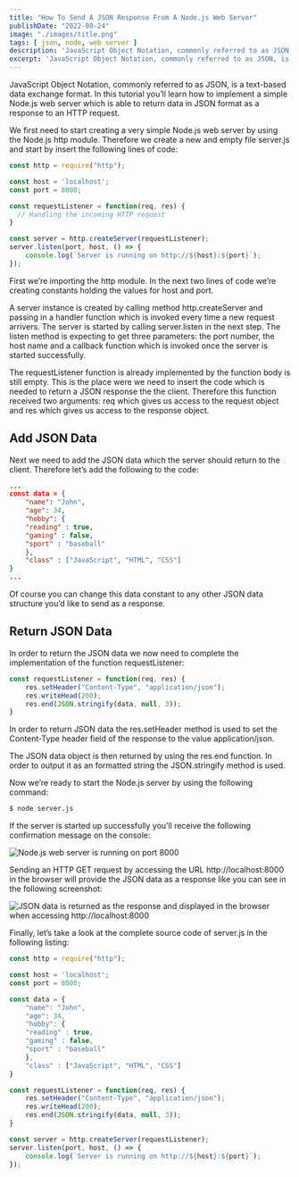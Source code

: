 ```yaml
---
title: "How To Send A JSON Response From A Node.js Web Server"
publishDate: "2022-08-24"
image: "./images/title.png"
tags: [ json, node, web server ]
description: 'JavaScript Object Notation, commonly referred to as JSON, is a text-based data exchange format. In this tutorial you’ll learn how to implement a simple Node.js web server which is able to return data in JSON format as a response to an HTTP request.' 
excerpt: 'JavaScript Object Notation, commonly referred to as JSON, is a text-based data exchange format. In this tutorial you’ll learn how to implement a simple Node.js web server which is able to return data in JSON format as a response to an HTTP request.' 
---
```


JavaScript Object Notation, commonly referred to as JSON, is a text-based data exchange format. In this tutorial you’ll learn how to implement a simple Node.js web server which is able to return data in JSON format as a response to an HTTP request.

We first need to start creating a very simple Node.js web server by using the Node.js http module. Therefore we create a new and empty file server.js and start by insert the following lines of code:

```js
const http = require("http");

const host = 'localhost';
const port = 8000;

const requestListener = function(req, res) {
  // Handling the incoming HTTP request
}

const server = http.createServer(requestListener);
server.listen(port, host, () => {
    console.log(`Server is running on http://${host}:${port}`);
});
```

First we’re importing the http module. In the next two lines of code we’re creating constants holding the values for host and port.

A server instance is created by calling method http.createServer and passing in a handler function which is invoked every time a new request arrivers. The server is started by calling server.listen in the next step. The listen method is expecting to get three parameters: the port number, the host name and a callback function which is invoked once the server is started successfully.

The requestListener function is already implemented by the function body is still empty. This is the place were we need to insert the code which is needed to return a JSON response the the client. Therefore this function received two arguments: req which gives us access to the request object and res which gives us access to the response object.

## Add JSON Data

Next we need to add the JSON data which the server should return to the client. Therefore let’s add the following to the code:

```json
...
const data = {
    "name": "John",
    "age": 34,
    "hobby": {
	"reading" : true,
	"gaming" : false,
	"sport" : "baseball"
    },
    "class" : ["JavaScript", "HTML", "CSS"]
}
...
```

Of course you can change this data constant to any other JSON data structure you’d like to send as a response.

## Return JSON Data

In order to return the JSON data we now need to complete the implementation of the function requestListener:

```js
const requestListener = function(req, res) {
    res.setHeader("Content-Type", "application/json");
    res.writeHead(200);
    res.end(JSON.stringify(data, null, 3));
}
```

In order to return JSON data the res.setHeader method is used to set the Content-Type header field of the response to the value application/json.

The JSON data object is then returned by using the res.end function. In order to output it as an formatted string the JSON.stringify method is used.

Now we’re ready to start the Node.js server by using the following command:

```bash
$ node server.js
```

If the server is started up successfully you’ll receive the following confirmation message on the console:

![Node.js web server is running on port 8000](./images/10.png)

Sending an HTTP GET request by accessing the URL http://localhost:8000 in the browser will provide the JSON data as a response like you can see in the following screenshot:

![JSON data is returned as the response and displayed in the browser when accessing http://localhost:8000](images/20.png)

Finally, let’s take a look at the complete source code of server.js in the following listing:

```js
const http = require("http");

const host = 'localhost';
const port = 8000;

const data = {
    "name": "John",
    "age": 34,
    "hobby": {
	"reading" : true,
	"gaming" : false,
	"sport" : "baseball"
    },
    "class" : ["JavaScript", "HTML", "CSS"]
}

const requestListener = function(req, res) {
    res.setHeader("Content-Type", "application/json");
    res.writeHead(200);
    res.end(JSON.stringify(data, null, 3));
}

const server = http.createServer(requestListener);
server.listen(port, host, () => {
    console.log(`Server is running on http://${host}:${port}`);
});
```
